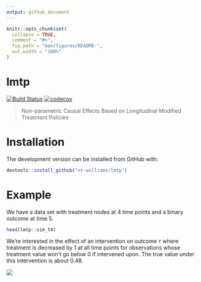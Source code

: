 ```yaml
---
output: github_document
---
```


<!-- README.md is generated from README.Rmd. Please edit that file -->

```r
knitr::opts_chunk$set(
  collapse = TRUE,
  comment = "#>",
  fig.path = "man/figures/README-",
  out.width = "100%"
)
```

# lmtp

<!-- badges: start -->
[![Build Status](https://travis-ci.com/nt-williams/lmtp.svg?token=DA4a53nWMx6q9LisKdRD&branch=master)](https://travis-ci.com/nt-williams/lmtp)
[![codecov](https://codecov.io/gh/nt-williams/lmtp/branch/master/graph/badge.svg?token=TFQNTischL)](https://codecov.io/gh/nt-williams/lmtp)
<!-- badges: end -->

> Non-parametric Causal Effects Based on Longitudinal Modified Treatment Policies

# Installation

The development version can be installed from GitHub with: 

```r
devtools::install_github("nt-williams/lmtp")
```

# Example

We have a data set with treatment nodes at 4 time points and a binary outcome at time 5.

```r
head(lmtp::sim_t4)
```

We're interested in the effect of an intervention on outcome `Y` where treatment is decreased by 1 at all time points for observations whose treatment value won't go below 0 if intervened upon. The true value under this intervention is about 0.48.


![](https://gist.githubusercontent.com/nt-williams/2488fef9e94c7ef1a3920c2682433980/raw/2a339c10d651aa18dc48188b4017c605c30e2405/lmtp-readme-example.svg?sanitize=true)

